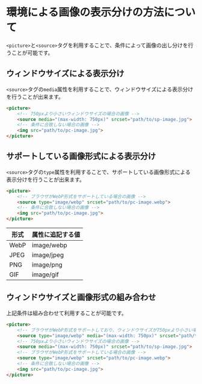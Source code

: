 # 環境による画像の表示分けの方法について

`<picture>`と`<source>`タグを利用することで、条件によって画像の出し分けを行うことが可能です。

## ウィンドウサイズによる表示分け

`<source>`タグの`media`属性を利用することで、ウィンドウサイズによる表示分けを行うことが出来ます。

```html
<picture>
    <!-- 750pxより小さいウィンドウサイズの場合の画像 -->
    <source media="(max-width: 750px)" srcset="path/to/sp-image.jpg">
    <!-- 条件に合致しない場合の画像 -->
    <img src="path/to/pc-image.jpg">
</picture>
```

## サポートしている画像形式による表示分け

`<source>`タグの`type`属性を利用することで、サポートしている画像形式による表示分けを行うことが出来ます。

```html
<picture>
    <!-- ブラウザがWebP形式をサポートしている場合の画像 -->
    <source type="image/webp" srcset="path/to/pc-image.webp">
    <!-- 条件に合致しない場合の画像 -->
    <img src="path/to/pc-image.jpg">
</picture>
```

| 形式 | 属性に追記する値 |
| -- | -- |
| WebP | image/webp |
| JPEG | image/jpeg |
| PNG | image/png |
| GIF | image/gif |

## ウィンドウサイズと画像形式の組み合わせ

上記条件は組み合わせて利用することが可能です。

```html
<picture>
    <!-- ブラウザがWebP形式をサポートしており、ウィンドウサイズが750pxより小さい場合 -->
    <source type="image/webp" media="(max-width: 750px)" srcset="path/to/sp-image.webp">
    <!-- 750pxより小さいウィンドウサイズの場合の画像 -->
    <source media="(max-width: 750px)" srcset="path/to/sp-image.jpg">
    <!-- ブラウザがWebP形式をサポートしている場合の画像 -->
    <source type="image/webp" srcset="path/to/pc-image.webp">
    <!-- 条件に合致しない場合の画像 -->
    <img src="path/to/pc-image.jpg">
</picture>
```